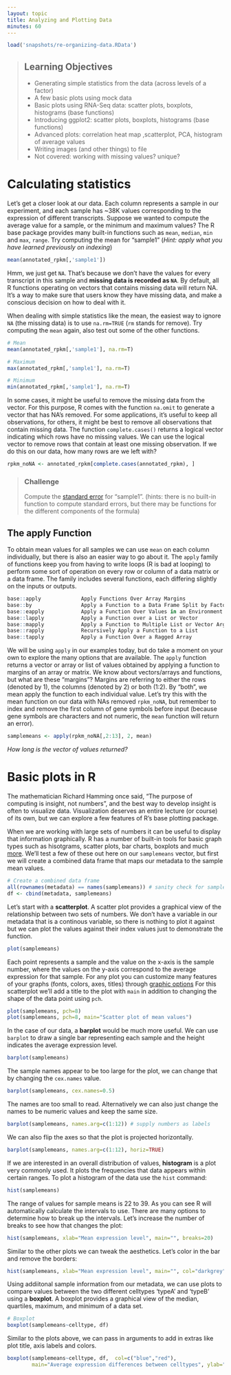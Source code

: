 ```yaml
---
layout: topic
title: Analyzing and Plotting Data
minutes: 60
---
```


```r
load('snapshots/re-organizing-data.RData')
```

> ## Learning Objectives {.objectives}
>
> * Generating simple statistics from the data (across levels of a factor)
> * A few basic plots using mock data
> * Basic plots using RNA-Seq data: scatter plots, boxplots, histograms (base functions)
> * Introducing ggplot2: scatter plots, boxplots, histograms (base functions)
> * Advanced plots: correlation heat map ,scatterplot, PCA, histogram of average values
> * Writing images (and other things) to file
> * Not covered: working with missing values? unique?



# Calculating statistics

Let's get a closer look at our data. Each column represents a sample in our experiment, and each sample has ~38K values corresponding to the expression of different transcripts. Suppose we wanted to compute the average value for a sample, or the minimum and maximum values? The R base package provides many built-in functions such as `mean`, `median`, `min` and `max`, `range`. Try computing the mean for "sample1" (_Hint: apply what you have learned previously on indexing_)  

```r
mean(annotated_rpkm[,'sample1'])
```

Hmm, we just get `NA`. That's because we don't have the values for every transcript in this sample
and **missing data is recorded as `NA`**. By default, all R functions operating on vectors that contains missing data will return NA. It's a way to make sure that users know they have missing data, and make a conscious decision on how to deal with it.

When dealing with simple statistics like the mean, the easiest way to ignore `NA` (the missing data) is to use `na.rm=TRUE` (`rm` stands for remove). Try computing the `mean` again, also test out some of the other functions.

```r

# Mean 
mean(annotated_rpkm[,'sample1'], na.rm=T)

# Maximum
max(annotated_rpkm[,'sample1'], na.rm=T)

# Minimum
min(annotated_rpkm[,'sample1'], na.rm=T)
```

In some cases, it might be useful to remove the missing data from the vector. For this purpose, R comes with the function `na.omit` to generate a vector that has NA's removed. For some applications, it's useful to keep all observations, for others, it might be best to remove all observations that contain missing data. The function
`complete.cases()` returns a logical vector indicating which rows have no missing values. We can use the logical vector to remove rows that contain at least one missing observation. If we do this on our data, how many rows are we left with?

```r
rpkm_noNA <- annotated_rpkm[complete.cases(annotated_rpkm), ]
```

> ### Challenge {.challenge}
> Compute the [standard error](http://en.wikipedia.org/wiki/Standard_error) for "sample1". (hints: there is no built-in function to compute standard errors, but there may be functions for the different components of the formula)

## The apply Function
To obtain mean values for all samples we can use `mean` on each column individually, but there is also an easier way to go about it. The `apply` family of functions keep you from having to write loops (R is bad at looping) to perform some sort of operation on every row or column of a data matrix or a data frame. The family includes several functions, each differing slightly on the inputs or outputs.

```r
base::apply             Apply Functions Over Array Margins
base::by                Apply a Function to a Data Frame Split by Factors
base::eapply            Apply a Function Over Values in an Environment
base::lapply            Apply a Function over a List or Vector
base::mapply            Apply a Function to Multiple List or Vector Arguments
base::rapply            Recursively Apply a Function to a List
base::tapply            Apply a Function Over a Ragged Array
```

We will be using `apply` in our examples today, but do take a moment on your own to explore the many options that are available. The `apply` function returns a vector or array or list of values obtained by applying a function to margins of an array or matrix. We know about vectors/arrays and functions, but what are these “margins”? Margins are referring to either the rows (denoted by 1), the columns (denoted by 2) or both (1:2). By “both”, we mean  apply the function to each individual value. Let's try this with the mean function on our data with NAs removed `rpkm_noNA`, but remember to index and remove the first column of gene symbols before input (because gene symbols are characters and not numeric, the `mean` function will return an error).

```r
samplemeans <- apply(rpkm_noNA[,2:13], 2, mean) 
```

_How long is the vector of values returned?_

# Basic plots in R

The mathematician Richard Hamming once said, "The purpose of computing is insight, not numbers", and the best way to develop insight is often to visualize data. Visualization deserves an entire lecture (or course) of its own, but we can explore a few features of R's base plotting package.

When we are working with large sets of numbers it can be useful to display that information graphically. R has a number of built-in tools for basic graph types such as hisotgrams, scatter plots, bar charts, boxplots and much [more](http://www.statmethods.net/graphs/). We'll test a few of these out here on our `samplemeans` vector, but first we will create a combined data frame that maps our metadata to the sample mean values.

```r
# Create a combined data frame
all(rownames(metadata) == names(samplemeans)) # sanity check for sample order
df <- cbind(metadata, samplemeans) 
```

Let's start with a **scatterplot**. A scatter plot provides a graphical view of the relationship between two sets of numbers. We don't have a variable in our metadata that is a continous variable, so there is nothing to plot it against but we can plot the values against their index values just to demonstrate the function.

```r
plot(samplemeans)
```

Each point represents a sample and the value on the x-axis is the sample number, where the values on the y-axis correspond to the average expression for that sample. For any plot you can customize many features of your graphs (fonts, colors, axes, titles) through [graphic options](http://www.statmethods.net/advgraphs/parameters.html)
For this scatterplot we'll add a title to the plot with `main` in addition to changing the shape of the data point using `pch`.

```r
plot(samplemeans, pch=8)
plot(samplemeans, pch=8, main="Scatter plot of mean values")
```

In the case of our data, a **barplot**  would be much more useful. We can use `barplot` to draw a single bar representing each sample and the height indicates the average expression level. 

```r
barplot(samplemeans)
```

The sample names appear to be too large for the plot, we can change that by changing the `cex.names` value. 

```r
barplot(samplemeans, cex.names=0.5)
```

The names are too small to read. Alternatively we can also just change the names to be numeric values and keep the same size.

```r
barplot(samplemeans, names.arg=c(1:12)) # supply numbers as labels
```

We can also flip the axes so that the plot is projected horizontally.

```r
barplot(samplemeans, names.arg=c(1:12), horiz=TRUE) 
```

If we are interested in an overall distribution of values, **histogram** is a plot very commonly used. It plots the frequencies that data appears within certain ranges. To plot a histogram of the data use the `hist` command:

```r
hist(samplemeans)
```

The range of values for sample means is 22 to 39. As you can see R will automatically calculate the intervals to use. There are many options to determine how to break up the intervals. Let's increase the number of breaks to see how that changes the plot:

```r
hist(samplemeans, xlab="Mean expression level", main="", breaks=20) 
```

Similar to the other plots we can tweak the aesthetics. Let's color in the bar and remove the borders:

```r
hist(samplemeans, xlab="Mean expression level", main="", col="darkgrey", border=FALSE) 
```

Using addiitonal sample information from our metadata, we can use plots to compare values between the two different celltypes 'typeA' and 'typeB' using a **boxplot**. A boxplot provides a graphical view of the median, quartiles, maximum, and minimum of a data set. 

```r
# Boxplot
boxplot(samplemeans~celltype, df)
```

Similar to the plots above, we can pass in arguments to add in extras like plot title, axis labels and colors.

```r
boxplot(samplemeans~celltype, df,  col=c("blue","red"),
        main="Average expression differences between celltypes", ylab="Expression")
```

